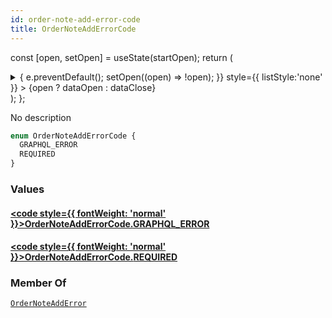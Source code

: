 ```yaml
---
id: order-note-add-error-code
title: OrderNoteAddErrorCode
---
```






const [open, setOpen] = useState(startOpen);
return (
<details {...(open ? { open: true } : {})} className="details" style={{ border:'none', boxShadow:'none', background:'var(--ifm-background-color)' }}>
<summary
onClick={(e) => {
e.preventDefault();
setOpen((open) => !open);
}}
style={{ listStyle:'none' }} >
{open ? dataOpen : dataClose}
</summary>
{open && children}
</details>
);
};

No description

```graphql
enum OrderNoteAddErrorCode {
  GRAPHQL_ERROR
  REQUIRED
}
```

### Values

#### [<code style={{ fontWeight: 'normal' }}>OrderNoteAddErrorCode.<b>GRAPHQL_ERROR</b></code>](#)

#### [<code style={{ fontWeight: 'normal' }}>OrderNoteAddErrorCode.<b>REQUIRED</b></code>](#)

### Member Of

[`OrderNoteAddError`](../../../api-reference/orders/objects/order-note-add-error.mdx) <Badge class="badge badge--secondary" text="object"/>
